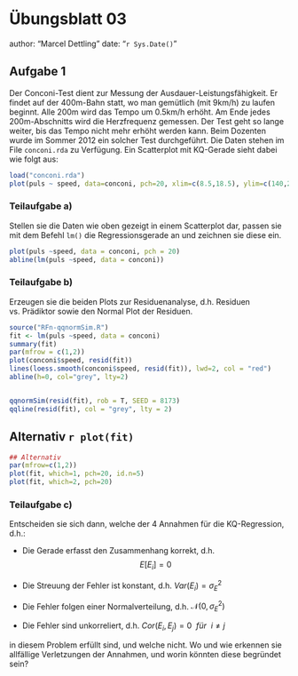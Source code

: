 # Übungsblatt 03 {.unnumbered}

author: "Marcel Dettling" date: "`r Sys.Date()`"

## Aufgabe 1 {.justify}

Der Conconi-Test dient zur Messung der Ausdauer-Leistungsfähigkeit. Er findet auf der 400m-Bahn statt, wo man gemütlich (mit 9km/h) zu laufen beginnt. Alle 200m wird das Tempo um 0.5km/h erhöht. Am Ende jedes 200m-Abschnitts wird die Herzfrequenz gemessen. Der Test geht so lange weiter, bis das Tempo nicht mehr erhöht werden kann. Beim Dozenten wurde im Sommer 2012 ein solcher Test durchgeführt. Die Daten stehen im File `conconi.rda` zu Verfügung. Ein Scatterplot mit KQ-Gerade sieht dabei wie folgt aus:

```r
load("conconi.rda")
plot(puls ~ speed, data=conconi, pch=20, xlim=c(8.5,18.5), ylim=c(140,205), main="Conconi-Test: Puls vs. Speed")
```

### Teilaufgabe a)

Stellen sie die Daten wie oben gezeigt in einem Scatterplot dar, passen sie mit dem Befehl `lm()` die Regressionsgerade an und zeichnen sie diese ein.

```r
plot(puls ~speed, data = conconi, pch = 20)
abline(lm(puls ~speed, data = conconi))

```

### Teilaufgabe b)

Erzeugen sie die beiden Plots zur Residuenanalyse, d.h. Residuen vs. Prädiktor sowie den Normal Plot der Residuen.

```r
source("RFn-qqnormSim.R")
fit <- lm(puls ~speed, data = conconi)
summary(fit)
par(mfrow = c(1,2))
plot(conconi$speed, resid(fit))
lines(loess.smooth(conconi$speed, resid(fit)), lwd=2, col = "red")
abline(h=0, col="grey", lty=2)


qqnormSim(resid(fit), rob = T, SEED = 8173)
qqline(resid(fit), col = "grey", lty = 2)
```

## Alternativ `r plot(fit)`
```r
## Alternativ
par(mfrow=c(1,2))
plot(fit, which=1, pch=20, id.n=5)
plot(fit, which=2, pch=20)

```


### Teilaufgabe c)

Entscheiden sie sich dann, welche der 4 Annahmen für die KQ-Regression, d.h.:

-   Die Gerade erfasst den Zusammenhang korrekt, d.h. $$E[E_i]=0$$

-   Die Streuung der Fehler ist konstant, d.h. $Var(E_i) = \sigma^2_E$

-   Die Fehler folgen einer Normalverteilung, d.h. $\mathcal{N}(0,\sigma^2_E)$

-   Die Fehler sind unkorreliert, d.h. $Cor(E_i, E_j)=0 \ \ für \ \ i \neq j$

in diesem Problem erfüllt sind, und welche nicht. Wo und wie erkennen sie allfällige Verletzungen der Annahmen, und worin könnten diese begründet sein?
